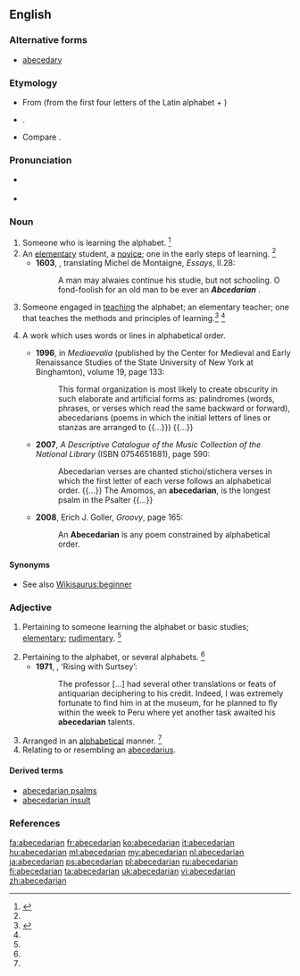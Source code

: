{{also|Abecedarian}}
==English==

===Alternative forms===
* [[abecedary]]

===Etymology===
* From {{etyl|LL.}} {{term|abecedarius|lang=la}} (from the first four letters of the Latin alphabet + {{term|-arius|lang=la}})
* {{suffix|abecedary|an}}. 
* Compare {{term|abecedary|lang=en}}.

===Pronunciation===
* {{a|UK}} {{IPA|/eɪ.biː.siːˈdɛː.ɹɪ.ən/}}
* {{a|US}} {{IPA|/ˌeɪ.biˌsiˈdɛ.ɹi.ən/|/ˌeɪ.biˌsiˈdæɹ.i.ən/}}

===Noun===
{{en-noun}}
{{examples-right|sense=rhetoric|examples=He knew the rhetorical devices, from abecedarian, battologia, and contentio, all the way to zeugma}}
# Someone who is learning the alphabet. {{defdate|Early 17<sup>th</sup> century.}}<ref name=SOED>{{reference-book | last =| first = | authorlink =  | coauthors =  | editor =Brown, Lesley  | others =  | title = The Shorter Oxford English Dictionary | origdate =  | origyear = 1933| origmonth =  | url =  | format =  | accessdate =  | accessyear =  | accessmonth =  | edition = 5th | date =  | year =2003| month =  | publisher =Oxford University Press  | location =Oxford, UK | language =  | id =  | doi = | isbn =978-0-19-860575-7 | lccn = | ol = | pages =3| chapter =  | chapterurl =  | quote =}}</ref>
# An [[elementary]] student, a [[novice]]; one in the early steps of learning. {{defdate|Early 17<sup>th</sup> century.}}<ref name=SOED/>
#*'''1603''', {{w|John Florio}}, translating Michel de Montaigne, ''Essays'', II.28:
#*:A man may alwaies continue his studie, but not schooling. O fond-foolish for an old man to be ever an '''''Abcedarian''''' {{transterm|abecedaire|lang=en}}.
# {{context|archaic}} Someone engaged in [[teaching]] the alphabet; an elementary teacher; one that teaches the methods and principles of learning.<ref>{{reference-book | last =| first = | authorlink =  | coauthors =  | editor =Gove, Philip Babcock    | others =  | title = Webster's Third International Dictionary of the English Language Unabridged | origdate =  | origyear = 1909 | origmonth =  | url =  | format =  | accessdate =  | accessyear =  | accessmonth =  | edition =  | date =  | year =1976  | month =  | publisher =G. & C. Merriam Co.  | location = Springfield, MA | language =  | id =  | doi = | isbn =0-87779-101-5 | lccn = | ol = | pages =2| chapter =  | chapterurl =  | quote =}}</ref> {{defdate|Early 17<sup>th</sup> century.}}<ref name=SOED/>
# {{rhetoric}} A work which uses words or lines in alphabetical order.
#* '''1996''', in ''Mediaevalia'' (published by the Center for Medieval and Early Renaissance Studies of the State University of New York at Binghamton), volume 19, page 133:
#*: This formal organization is most likely to create obscurity in such elaborate and artificial forms as: palindromes (words, phrases, or verses which read the same backward or forward), abecedarians (poems in which the initial letters of lines or stanzas are arranged to {{...}}) {{...}}
#* '''2007''', ''A Descriptive Catalogue of the Music Collection of the National Library'' (ISBN 0754651681), page 590:
#*: Abecedarian verses are chanted stichoi/stichera verses in which the first letter of each verse follows an alphabetical order. {{...}} The Amomos, an '''abecedarian''', is the longest psalm in the Psalter {{...}}
#* '''2008''', Erich J. Goller, ''Groovy'', page 165:
#*: An '''Abecedarian''' is any poem constrained by alphabetical order. 

====Synonyms====
* See also [[Wikisaurus:beginner]]

===Adjective===
{{en-adj}}

# {{context|now|_|rare}} Pertaining to someone learning the alphabet or basic studies; [[elementary]]; [[rudimentary]]. {{defdate|Mid 17<sup>th</sup> century.}}<ref name=SOED/>
# Pertaining to the alphabet, or several alphabets. {{defdate|Mid 17<sup>th</sup> century.}}<ref name=SOED/>
#*'''1971''', {{w|Brian Lumley}}, ‘Rising with Surtsey’:
#*:The professor [...] had several other translations or feats of antiquarian deciphering to his credit. Indeed, I was extremely fortunate to find him in at the museum, for he planned to fly within the week to Peru where yet another task awaited his '''abecedarian''' talents. 
# Arranged in an [[alphabetical]] manner. {{defdate|Mid 17<sup>th</sup> century.}}<ref name=SOED/>
# Relating to or resembling an [[abecedarius]].

====Derived terms====
* [[abecedarian psalms]]
* [[abecedarian insult]]

===References===
<references/>

[[fa:abecedarian]]
[[fr:abecedarian]]
[[ko:abecedarian]]
[[it:abecedarian]]
[[hu:abecedarian]]
[[ml:abecedarian]]
[[my:abecedarian]]
[[nl:abecedarian]]
[[ja:abecedarian]]
[[ps:abecedarian]]
[[pl:abecedarian]]
[[ru:abecedarian]]
[[fi:abecedarian]]
[[ta:abecedarian]]
[[uk:abecedarian]]
[[vi:abecedarian]]
[[zh:abecedarian]]